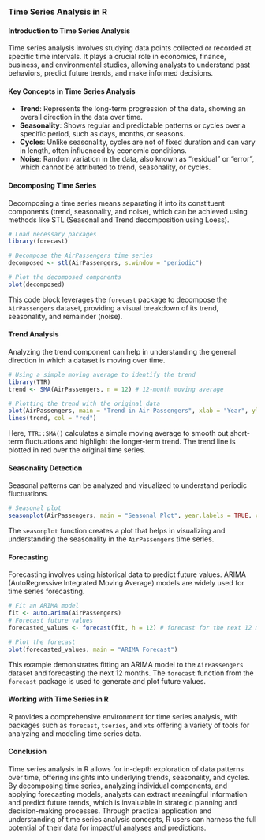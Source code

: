 ### Time Series Analysis in R

#### Introduction to Time Series Analysis

Time series analysis involves studying data points collected or recorded at specific time intervals. It plays a crucial role in economics, finance, business, and environmental studies, allowing analysts to understand past behaviors, predict future trends, and make informed decisions.

#### Key Concepts in Time Series Analysis

-   **Trend**: Represents the long-term progression of the data, showing an overall direction in the data over time.
-   **Seasonality**: Shows regular and predictable patterns or cycles over a specific period, such as days, months, or seasons.
-   **Cycles**: Unlike seasonality, cycles are not of fixed duration and can vary in length, often influenced by economic conditions.
-   **Noise**: Random variation in the data, also known as "residual" or "error", which cannot be attributed to trend, seasonality, or cycles.

#### Decomposing Time Series

Decomposing a time series means separating it into its constituent components (trend, seasonality, and noise), which can be achieved using methods like STL (Seasonal and Trend decomposition using Loess).

```{r}
# Load necessary packages
library(forecast)

# Decompose the AirPassengers time series
decomposed <- stl(AirPassengers, s.window = "periodic")

# Plot the decomposed components
plot(decomposed)
```

This code block leverages the `forecast` package to decompose the `AirPassengers` dataset, providing a visual breakdown of its trend, seasonality, and remainder (noise).

#### Trend Analysis

Analyzing the trend component can help in understanding the general direction in which a dataset is moving over time.

```{r}
# Using a simple moving average to identify the trend
library(TTR)
trend <- SMA(AirPassengers, n = 12) # 12-month moving average

# Plotting the trend with the original data
plot(AirPassengers, main = "Trend in Air Passengers", xlab = "Year", ylab = "Number of Passengers")
lines(trend, col = "red")
```

Here, `TTR::SMA()` calculates a simple moving average to smooth out short-term fluctuations and highlight the longer-term trend. The trend line is plotted in red over the original time series.

#### Seasonality Detection

Seasonal patterns can be analyzed and visualized to understand periodic fluctuations.

```{r}
# Seasonal plot
seasonplot(AirPassengers, main = "Seasonal Plot", year.labels = TRUE, col = rainbow(12))
```

The `seasonplot` function creates a plot that helps in visualizing and understanding the seasonality in the `AirPassengers` time series.

#### Forecasting

Forecasting involves using historical data to predict future values. ARIMA (AutoRegressive Integrated Moving Average) models are widely used for time series forecasting.

```{r}
# Fit an ARIMA model
fit <- auto.arima(AirPassengers)
# Forecast future values
forecasted_values <- forecast(fit, h = 12) # forecast for the next 12 months

# Plot the forecast
plot(forecasted_values, main = "ARIMA Forecast")
```

This example demonstrates fitting an ARIMA model to the `AirPassengers` dataset and forecasting the next 12 months. The `forecast` function from the `forecast` package is used to generate and plot future values.

#### Working with Time Series in R

R provides a comprehensive environment for time series analysis, with packages such as `forecast`, `tseries`, and `xts` offering a variety of tools for analyzing and modeling time series data.

#### Conclusion

Time series analysis in R allows for in-depth exploration of data patterns over time, offering insights into underlying trends, seasonality, and cycles. By decomposing time series, analyzing individual components, and applying forecasting models, analysts can extract meaningful information and predict future trends, which is invaluable in strategic planning and decision-making processes. Through practical application and understanding of time series analysis concepts, R users can harness the full potential of their data for impactful analyses and predictions.
